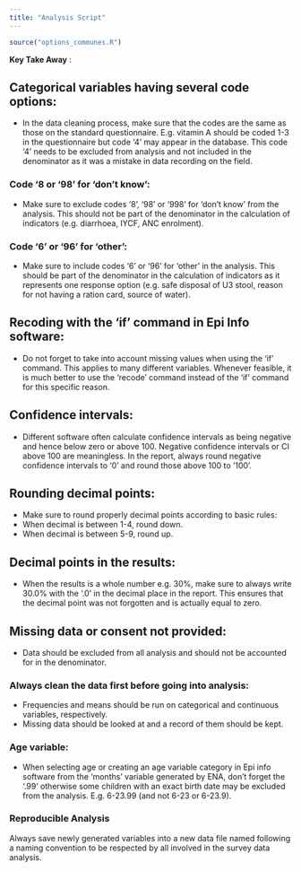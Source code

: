 ```yaml
---
title: "Analysis Script"
---
```


```r
source("options_communes.R")
```

<div class="note">
 **Key Take Away** :
</div>



## Categorical variables having several code options:

 * In the data cleaning process, make sure that the codes are the same as those on the standard questionnaire. E.g. vitamin A should be coded 1-3 in the questionnaire but code ‘4’ may appear in the database. This code ‘4’ needs to be excluded from analysis and not included in the denominator as it was a mistake in data recording on the field.

### Code ‘8 or ‘98’ for ‘don’t know’:

 * Make sure to exclude codes ‘8’, ‘98’ or ‘998’ for ‘don’t know’ from the analysis. This should not be part of the denominator in the calculation of indicators (e.g. diarrhoea, IYCF, ANC enrolment).

### Code ‘6’ or ‘96’ for ‘other’:

 * Make sure to include codes ‘6’ or ‘96’ for ‘other’ in the analysis. This should be part of the denominator in the calculation of indicators as it represents one response option (e.g. safe disposal of U3 stool, reason for not having a ration card, source of water).

## Recoding with the ‘if’ command in Epi Info software:

 * Do not forget to take into account missing values when using the ‘if’ command. This applies to many different variables. Whenever feasible, it is much better to use the ‘recode’ command instead of the ‘if’ command for this specific reason.

## Confidence intervals:

 * Different software often calculate confidence intervals as being negative and hence below zero or above 100. Negative confidence intervals or CI above 100 are meaningless. In the report, always round negative confidence intervals to ‘0’ and round those above 100 to ‘100’.

 
## Rounding decimal points:

 * Make sure to round properly decimal points according to basic rules:
 *  When decimal is between 1-4, round down.
 *  When decimal is between 5-9, round up.

## Decimal points in the results:

 * When the results is a whole number e.g. 30%, make sure to always write 30.0% with the ‘.0’ in the decimal place in the report. This ensures that the decimal point was not forgotten and is actually equal to zero.

## Missing data or consent not provided:

 * Data should be excluded from all analysis and should not be accounted for in the denominator.


### Always clean the data first before going into analysis:

 * Frequencies and means should be run on categorical and continuous variables, respectively.
 * Missing data should be looked at and a record of them should be kept.

### Age variable:

 * When selecting age or creating an age variable category in Epi info software from the ‘months’ variable generated by ENA, don’t forget the ‘.99’ otherwise some children with an exact birth date may be excluded from the analysis. E.g. 6-23.99 (and not 6-23 or 6-23.9).

### Reproducible Analysis

Always save newly generated variables into a new data file named following a naming convention to be respected by all involved in the survey data analysis.



